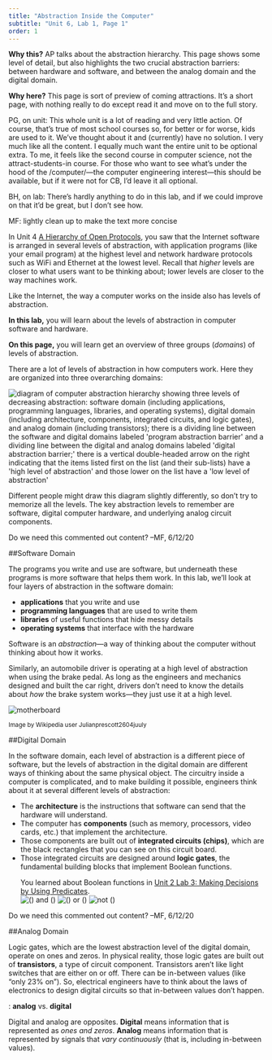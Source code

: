 ```yaml
---
title: "Abstraction Inside the Computer"
subtitle: "Unit 6, Lab 1, Page 1"
order: 1
---
```


::: todo
<p><strong>Why this?</strong> AP talks about the abstraction hierarchy. This page shows some level of detail, but also highlights the two crucial abstraction barriers: between hardware and software, and between the analog domain and the digital domain.</p>

<p><strong>Why here?</strong> This page is sort of preview of coming attractions. It's a short page, with nothing really to do except read it and move on to the full story.</p>

<p>PG, on unit: This whole unit is a lot of reading and very little action. Of course, that's true of most school courses so, for better or for worse, kids are used to it. We've thought about it and (currently) have no solution. I very much like all the content. I equally much want the entire unit to be optional extra. To me, it feels like the second course in computer science, not the attract-students-in course. For those who want to see what's under the hood of the /computer/---the computer engineering interest---this should be available, but if it were not for CB, I'd leave it all optional.</p>

<p>BH, on lab: There's hardly anything to do in this lab, and if we could improve on that it'd be great, but I don't see how.</p>

<p>MF: lightly clean up to make the text more concise</p>
:::

<p>In Unit 4 <a href="/cur/programming/4-internet/old/2-communication-protocols/3-open-protocols.html?topic=nyc_bjc%2F4-internet.topic&course=bjc4nyc.html&novideo&noassignment" title="A Hierarchy of Open Protocols">A Hierarchy of Open Protocols</a>, you saw that the Internet software is arranged in several levels of abstraction, with application programs (like your email program) at the highest level and network hardware protocols such as WiFi and Ethernet at the lowest level. Recall that <em>higher</em> levels are closer to what users want to be thinking about; lower levels are closer to the way machines work.</p>

<p>Like the Internet, the way a computer works on the inside also has levels of abstraction.</p>

::: learn
<p><strong>In this lab,</strong> you will learn about the levels of abstraction in computer software and hardware.</p>

<p><strong>On this page,</strong> you will learn get an overview of three groups (<em>domains</em>) of levels of abstraction.</p>
:::

<p>There are a lot of levels of abstraction in how computers work. Here they are organized into three overarching domains:</p>

<img src="/img/6-computers/hardware-abstraction.png" title="diagram of computer abstraction hierarchy showing three levels of decreasing abstraction: software domain (including applications, programming languages, libraries, and operating systems), digital domain (including architecture, components, integrated circuits, and logic gates), and analog domain (including transistors); there is a dividing line between the software and digital domains labeled &apos;program abstraction barrier&apos; and a dividing line between the digital and analog domains labeled &apos;digital abstraction barrier;&apos; there is a vertical double-headed arrow on the right indicating that the items listed first on the list (and their sub-lists) have a &apos;high level of abstraction&apos; and those lower on the list have a &apos;low level of abstraction&apos;" alt="diagram of computer abstraction hierarchy showing three levels of decreasing abstraction: software domain (including applications, programming languages, libraries, and operating systems), digital domain (including architecture, components, integrated circuits, and logic gates), and analog domain (including transistors); there is a dividing line between the software and digital domains labeled &apos;program abstraction barrier&apos; and a dividing line between the digital and analog domains labeled &apos;digital abstraction barrier;&apos; there is a vertical double-headed arrow on the right indicating that the items listed first on the list (and their sub-lists) have a &apos;high level of abstraction&apos; and those lower on the list have a &apos;low level of abstraction&apos;" class="indent noshadow"/>

::: endnote
Different people might draw this diagram slightly differently, so don't try to memorize all the levels. The key abstraction levels to remember are software, digital computer hardware, and underlying analog circuit components.
:::

::: todo
Do we need this commented out content? --MF, 6/12/20
:::

```{=html}
<!-- table version is more ADA-compliant?
<table frame="border" border="4" cellspacing="20" cellpadding="20">
<tr><td>&nbsp;&nbsp;&nbsp;&nbsp;application program&nbsp;&nbsp;&nbsp;&nbsp;</td><td>&nbsp;&nbsp;&nbsp;</td></tr>
<tr><td>&nbsp;&nbsp;&nbsp;&nbsp;operating system&nbsp;&nbsp;&nbsp;&nbsp;</td><td>&nbsp;&nbsp;</td></tr>
<tr><td bgcolor="black">------------------</td><td>&nbsp;&nbsp;&nbsp;&nbsp;PROGRAM ABSTRACTION&nbsp;&nbsp;&nbsp;&nbsp;</td></tr>
<tr><td>&nbsp;&nbsp;&nbsp;&nbsp;stored-program architecture&nbsp;&nbsp;&nbsp;&nbsp;</td><td>&nbsp;&nbsp;&nbsp;&nbsp;</td></tr>
<tr><td>&nbsp;&nbsp;&nbsp;&nbsp;component level: processor, memory, input/output&nbsp;&nbsp;&nbsp;&nbsp;</td><td>&nbsp;&nbsp;&nbsp;&nbsp;</td></tr>
<tr><td>&nbsp;&nbsp;&nbsp;&nbsp;integrated circuits (chips)&nbsp;&nbsp;&nbsp;&nbsp;</td><td>&nbsp;&nbsp;&nbsp;&nbsp;</td></tr>
<tr><td>&nbsp;&nbsp;&nbsp;&nbsp;logic gates&nbsp;&nbsp;&nbsp;&nbsp;</td><td>&nbsp;&nbsp;&nbsp;&nbsp;</td></tr>
<tr><td bgcolor="black"></td><td>&nbsp;&nbsp;&nbsp;&nbsp;DIGITAL ABSTRACTION&nbsp;&nbsp;&nbsp;&nbsp;</td></tr>
<tr><td>&nbsp;&nbsp;&nbsp;&nbsp;transistors&nbsp;&nbsp;&nbsp;&nbsp;</td><td>&nbsp;</td></tr>
<tr><td>&nbsp;&nbsp;&nbsp;&nbsp;quantum physics&nbsp;&nbsp;&nbsp;&nbsp;</td><td>&nbsp;&nbsp;&nbsp;</td></tr>
</table>
-->
```
##Software Domain

<p>

The programs you write and use are software, but underneath these programs is more software that helps them work. In this lab, we'll look at four layers of abstraction in the software domain:

<ul>

<li><strong>applications</strong> that you write and use</li>

<li><strong>programming languages</strong> that are used to write them</li>

<li><strong>libraries</strong> of useful functions that hide messy details</li>

<li><strong>operating systems</strong> that interface with the hardware</li>

</ul>

</p>

<p>Software is an <em>abstraction</em>---a way of thinking about the computer without thinking about how it works.</p>

::: endnote
Similarly, an automobile driver is operating at a high level of abstraction when using the brake pedal. As long as the engineers and mechanics designed and built the car right, drivers don't need to know the details about <em>how</em> the brake system works---they just use it at a high level.
:::

::: captioned
<img src="/img/6-computers/motherboard_small.jpg" title="motherboard" alt="motherboard" class="inline"/>

<div>

<small>Image by Wikipedia user Julianprescott2604juuly</small>

</div>
:::

##Digital Domain

<p>

In the software domain, each level of abstraction is a different piece of software, but the levels of abstraction in the digital domain are different ways of thinking about the same physical object. The circuitry inside a computer is complicated, and to make building it possible, engineers think about it at several different levels of abstraction:

<ul>

<li>The <strong>architecture</strong> is the instructions that software can send that the hardware will understand.</li>

<li>The computer has <strong>components</strong> (such as memory, processors, video cards, etc.) that implement the architecture.</li>

<li>Those components are built out of <strong>integrated circuits (chips)</strong>, which are the black rectangles that you can see on this circuit board.</li>

<li>Those integrated circuits are designed around <strong>logic gates</strong>, the fundamental building blocks that implement Boolean functions.</li>

::: endnote
You learned about Boolean functions in <a href="/cur/programming/2-complexity/3-predicates/1-what-is-predicate.html?topic=nyc_bjc%2F2-conditionals-abstraction.topic&course=bjc4nyc.html&novideo&noassignment">Unit 2 Lab 3: Making Decisions by Using Predicates</a>.<br /> <img src="/img/blocks/and.png" title="() and ()" alt="() and ()" class="indent"/> <img src="/img/blocks/or-small.png" title="() or ()" alt="() or ()" class="indent"/> <img src="/img/blocks/not_small.png" title="not ()" alt="not ()" class="indent"/>
:::

</ul>

</p>

::: todo
Do we need this commented out content? --MF, 6/12/20
:::

```{=html}
<!--<p>Engineers mostly don't have to think about how these digital components work inside&mdash;they just think of circuits being either <em>on</em> or <em>off</em> (<em>1</em> or <em>0</em>), with no in-between values.</p>

<s>Below the software is the hardware (the guts of the computer)<!-- and its <em>architecture</em> (the design that specifies how those basic hardware components  fit together to do their job)- ->. The hardware's job is to run whatever programs the user requests. For hardware engineers, the <!--high level of- -> abstraction focuses on how to make best use of components (memory, chips, logic gates, etc.) that already have some useful built in behaviors, and often also assembling these into slightly fancier components.  </s>

<s>Most of the engineering work is based on the assumption that any the biggest jump in abstraction is between the ones and zeros that everyone talks about and the way ... most of the work is dome in the digital domain, which is the levels of abstraction in which we pretend that only ones and zeros are possible.</s>

<p>In the different levels of abstraction in software, each level of abstraction is a different piece of software, but the level of abstraction in the digital domain are four ways of thinking about the same physical object.</p>-->
```
##Analog Domain

<p>Logic gates, which are the lowest abstraction level of the digital domain, operate on ones and zeros. In physical reality, those logic gates are built out of <strong>transistors</strong>, a type of circuit component. Transistors aren't like light switches that are either on or off. There can be in-between values (like "only 23% on"). So, electrical engineers have to think about the laws of electronics to design digital circuits so that in-between values don't happen.</p>

::: vocabFullWidth
: <strong>analog</strong> vs. <strong>digital</strong>

<p>Digital and analog are opposites. <strong>Digital</strong> means information that is represented as <em>ones and zeros</em>. <strong>Analog</strong> means information that is represented by signals that <em>vary continuously</em> (that is, including in-between values).</p>
:::
